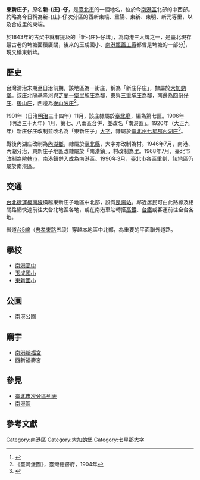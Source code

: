 {{noteTA
|1 = 庄
}}
'''東新庄子'''，原名'''新-{庄}-仔'''，是[[臺北市|臺北市]]的一個地名，位於今[[南港區|南港區]]北部的中西部。約略為今日稱為新-{庄}-仔次分區的西新東端、重陽、東新、東明、新光等里，以及合成里的東端。

於1843年的古契中就有提及的「新-{庄}-仔埤」，為南港三大埤之一，是臺北現存最古老的埤塘面積廣闊，後來的玉成國小、[[南港瓶蓋工廠|南港瓶蓋工廠]]都曾是埤塘的一部分<ref>{{cite book |title=九十六年度發現臺北‧願景臺北－社區故事：話童年　畫夢想：發現南港老埤塘之愛 |date=2007-12 |publisher=臺北市都市發展局 |url=https://tm.ncl.edu.tw/article?u=022_005_00004226 |language=zh-tw}}</ref>，現又稱東新埤。

==歷史==
台灣清治末期至日治前期，該地區為一街庄，稱為「新庄仔庄」，隸屬於[[大加蚋堡|大加蚋堡]]。該庄北隔[[基隆河|基隆河]]與[[芝蘭一堡|芝蘭一堡]][[新里族|里族庄]]為鄰，東與[[南港三重埔|三重埔庄]]為鄰，南邊為[[四份仔庄|四份仔庄]]、[[後山庄|後山庄]]，西邊為[[後山陂庄|後山陂庄]]<ref>《臺灣堡圖》，臺灣總督府，1904年</ref>。

1901年（日治[[明治|明治]]三十四年）11月，該庄隸屬於[[臺北廳|臺北廳]]，編為第七區。1906年（明治三十九年）1月，第七、八兩區合併，並改名「南港區」。1920年（大正九年）新庄仔庄改制並改名為「東新庄子」[[大字|大字]]，隸屬於[[臺北州|臺北州]][[七星郡|七星郡]][[內湖庄|內湖庄]]<ref name="地圖會說話">{{Cite web |url=http://mapstalk.blogspot.tw/2010/10/1901-2010.html |title=《臺北市沿革 1901-2010》，地圖會說話網站 |access-date=2016-07-09 |archive-date=2016-08-16 |archive-url=https://web.archive.org/web/20160816203231/http://mapstalk.blogspot.tw/2010/10/1901-2010.html |dead-url=no }}</ref>。

戰後內湖庄改制為[[內湖鄉|內湖鄉]]，隸屬於[[臺北縣|臺北縣]]，大字亦改制為村。1946年7月，南港、內湖分治，東新庄子地區改隸屬於「南港鎮」，村改制為里。1968年7月，臺北市改制為[[院轄市|院轄市]]，南港鎮併入成為南港區。1990年3月，臺北市各區重劃，該地區仍屬於南港區。

==交通==
[[臺北捷運|台北捷運]][[板南線|板南線]]橫越東新庄子地區中北部，設有[[昆陽站_(台北)|昆陽站]]。鄰近居民可由此路線及相關路網快速前往大台北地區各地，或在南港車站轉搭[[台灣高鐵|高鐵]]、[[台鐵|台鐵]]或客運前往全台各地。

省道[[台5線|台5線]]（[[忠孝東路|忠孝東路]]五段）穿越本地區中北部，為重要的平面聯外道路。

==學校==
*[[南港高中|南港高中]]
*[[玉成國小|玉成國小]]
*[[東新國小|東新國小]]

==公園==
*[[南港公園|南港公園]]

==廟宇==
*[[南港新福宮|南港新福宮]]
*西新福壽宮

== 參見 ==
*[[臺北市次分區列表|臺北市次分區列表]]
*[[南港區|南港區]]

==參考文獻==
{{reflist}}

{{七星郡}}

[[Category:南港區|Category:南港區]]
[[Category:大加蚋堡|Category:大加蚋堡]]
[[Category:七星郡大字|Category:七星郡大字]]
